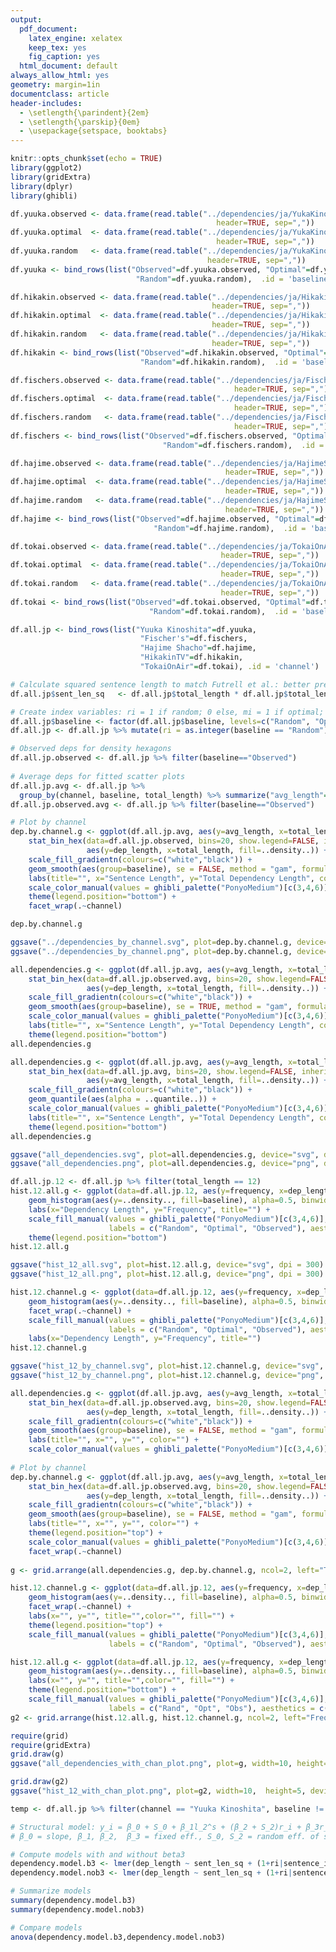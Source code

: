 ```yaml
---
output:
  pdf_document:
    latex_engine: xelatex
    keep_tex: yes
    fig_caption: yes
  html_document: default
always_allow_html: yes
geometry: margin=1in
documentclass: article
header-includes:
  - \setlength{\parindent}{2em}
  - \setlength{\parskip}{0em}
  - \usepackage{setspace, booktabs}
---
```


```r
knitr::opts_chunk$set(echo = TRUE)
library(ggplot2)
library(gridExtra)
library(dplyr)
library(ghibli)
```

```r
df.yuuka.observed <- data.frame(read.table("../dependencies/ja/YukaKinoshita/YukaKinoshita_observed_dependencies.csv",
                                              header=TRUE, sep=","))
df.yuuka.optimal  <- data.frame(read.table("../dependencies/ja/YukaKinoshita/YukaKinoshita_optimal_dependencies.csv",
                                              header=TRUE, sep=","))
df.yuuka.random   <- data.frame(read.table("../dependencies/ja/YukaKinoshita/YukaKinoshita_random_dependencies.csv",
                                            header=TRUE, sep=","))
df.yuuka <- bind_rows(list("Observed"=df.yuuka.observed, "Optimal"=df.yuuka.optimal, 
                            "Random"=df.yuuka.random),  .id = 'baseline')
```

```r
df.hikakin.observed <- data.frame(read.table("../dependencies/ja/HikakinTV/HikakinTV_observed_dependencies.csv", 
                                             header=TRUE, sep=","))
df.hikakin.optimal  <- data.frame(read.table("../dependencies/ja/HikakinTV/HikakinTV_optimal_dependencies.csv",  
                                             header=TRUE, sep=","))
df.hikakin.random   <- data.frame(read.table("../dependencies/ja/HikakinTV/HikakinTV_random_dependencies.csv",   
                                             header=TRUE, sep=","))
df.hikakin <- bind_rows(list("Observed"=df.hikakin.observed, "Optimal"=df.hikakin.optimal, 
                             "Random"=df.hikakin.random),  .id = 'baseline')
```

```r
df.fischers.observed <- data.frame(read.table("../dependencies/ja/Fischers/Fischers_observed_dependencies.csv",
                                                  header=TRUE, sep=","))
df.fischers.optimal  <- data.frame(read.table("../dependencies/ja/Fischers/Fischers_optimal_dependencies.csv",
                                                  header=TRUE, sep=","))
df.fischers.random   <- data.frame(read.table("../dependencies/ja/Fischers/Fischers_random_dependencies.csv", 
                                                  header=TRUE, sep=","))
df.fischers <- bind_rows(list("Observed"=df.fischers.observed, "Optimal"=df.fischers.optimal,
                                  "Random"=df.fischers.random),  .id = 'baseline')
```

```r
df.hajime.observed <- data.frame(read.table("../dependencies/ja/HajimeShachoo/HajimeShachoo_observed_dependencies.csv",
                                                header=TRUE, sep=","))
df.hajime.optimal  <- data.frame(read.table("../dependencies/ja/HajimeShachoo/HajimeShachoo_optimal_dependencies.csv",
                                                header=TRUE, sep=","))
df.hajime.random   <- data.frame(read.table("../dependencies/ja/HajimeShachoo/HajimeShachoo_random_dependencies.csv",
                                                header=TRUE, sep=","))
df.hajime <- bind_rows(list("Observed"=df.hajime.observed, "Optimal"=df.hajime.optimal, 
                                "Random"=df.hajime.random),  .id = 'baseline')
```

```r
df.tokai.observed <- data.frame(read.table("../dependencies/ja/TokaiOnAir/TokaiOnAir_observed_dependencies.csv",
                                               header=TRUE, sep=","))
df.tokai.optimal  <- data.frame(read.table("../dependencies/ja/TokaiOnAir/TokaiOnAir_optimal_dependencies.csv",
                                               header=TRUE, sep=","))
df.tokai.random   <- data.frame(read.table("../dependencies/ja/TokaiOnAir/TokaiOnAir_random_dependencies.csv", 
                                               header=TRUE, sep=","))
df.tokai <- bind_rows(list("Observed"=df.tokai.observed, "Optimal"=df.tokai.optimal, 
                               "Random"=df.tokai.random),  .id = 'baseline')
```

```r
df.all.jp <- bind_rows(list("Yuuka Kinoshita"=df.yuuka, 
                             "Fischer's"=df.fischers,
                             "Hajime Shacho"=df.hajime, 
                             "HikakinTV"=df.hikakin,
                             "TokaiOnAir"=df.tokai), .id = 'channel')

# Calculate squared sentence length to match Futrell et al.: better predictor than raw length
df.all.jp$sent_len_sq   <- df.all.jp$total_length * df.all.jp$total_length

# Create index variables: ri = 1 if random; 0 else, mi = 1 if optimal; 0 else
df.all.jp$baseline <- factor(df.all.jp$baseline, levels=c("Random", "Optimal", "Observed")) 
df.all.jp <- df.all.jp %>% mutate(ri = as.integer(baseline == "Random"), mi = as.integer(baseline == "Optimal")) %>% filter(dep_length > 5 & dep_length < 200)

# Observed deps for density hexagons
df.all.jp.observed <- df.all.jp %>% filter(baseline=="Observed")
  
# Average deps for fitted scatter plots
df.all.jp.avg <- df.all.jp %>% 
  group_by(channel, baseline, total_length) %>% summarize("avg_length"=mean(dep_length))
df.all.jp.observed.avg <- df.all.jp %>% filter(baseline=="Observed")
```

```r
# Plot by channel
dep.by.channel.g <- ggplot(df.all.jp.avg, aes(y=avg_length, x=total_length, color=baseline, group=channel)) + 
    stat_bin_hex(data=df.all.jp.observed, bins=20, show.legend=FALSE, inherit.aes=FALSE, 
                 aes(y=dep_length, x=total_length, fill=..density..)) +
    scale_fill_gradientn(colours=c("white","black")) +
    geom_smooth(aes(group=baseline), se = FALSE, method = "gam", formula = y ~ s(log(x))) + 
    labs(title="", x="Sentence Length", y="Total Dependency Length", color="") + 
    scale_color_manual(values = ghibli_palette("PonyoMedium")[c(3,4,6)], labels=c("Random", "Optimal", "Observed")) +
    theme(legend.position="bottom") +
    facet_wrap(.~channel)

dep.by.channel.g
```

```r
ggsave("../dependencies_by_channel.svg", plot=dep.by.channel.g, device="svg", width=10, dpi = 300)
ggsave("../dependencies_by_channel.png", plot=dep.by.channel.g, device="png", width=10, dpi = 300)
```

```r
all.dependencies.g <- ggplot(df.all.jp.avg, aes(y=avg_length, x=total_length, color=baseline, group=baseline)) + 
    stat_bin_hex(data=df.all.jp.observed.avg, bins=20, show.legend=FALSE, inherit.aes=FALSE, 
                 aes(y=dep_length, x=total_length, fill=..density..)) +
    scale_fill_gradientn(colours=c("white","black")) +
    geom_smooth(aes(group=baseline), se = TRUE, method = "gam", formula = y ~ s(log(x))) + 
    scale_color_manual(values = ghibli_palette("PonyoMedium")[c(3,4,6)], labels=c("Random", "Optimal", "Observed")) + 
    labs(title="", x="Sentence Length", y="Total Dependency Length", color="") + 
    theme(legend.position="bottom")
all.dependencies.g
```

```r
all.dependencies.g <- ggplot(df.all.jp.avg, aes(y=avg_length, x=total_length, color=baseline, group=baseline)) + 
    stat_bin_hex(data=df.all.jp.avg, bins=20, show.legend=FALSE, inherit.aes=FALSE, 
                 aes(y=avg_length, x=total_length, fill=..density..)) +
    scale_fill_gradientn(colours=c("white","black")) +
    geom_quantile(aes(alpha = ..quantile..)) +
    scale_color_manual(values = ghibli_palette("PonyoMedium")[c(3,4,6)], labels=c("Random", "Optimal", "Observed")) +
    labs(title="", x="Sentence Length", y="Total Dependency Length", color="") + 
    theme(legend.position="bottom")
all.dependencies.g
```

```r
ggsave("all_dependencies.svg", plot=all.dependencies.g, device="svg", dpi = 300)
ggsave("all_dependencies.png", plot=all.dependencies.g, device="png", dpi = 300)
```

```r
df.all.jp.12 <- df.all.jp %>% filter(total_length == 12)
hist.12.all.g <- ggplot(data=df.all.jp.12, aes(y=frequency, x=dep_length, fill=baseline, color=baseline)) + 
    geom_histogram(aes(y=..density.., fill=baseline), alpha=0.5, binwidth=1, position="identity") + 
    labs(x="Dependency Length", y="Frequency", title="") + 
    scale_fill_manual(values = ghibli_palette("PonyoMedium")[c(3,4,6)], 
                      labels = c("Random", "Optimal", "Observed"), aesthetics = c("colour", "fill")) +
    theme(legend.position="bottom")
hist.12.all.g
```

```r
ggsave("hist_12_all.svg", plot=hist.12.all.g, device="svg", dpi = 300)
ggsave("hist_12_all.png", plot=hist.12.all.g, device="png", dpi = 300)
```

```r
hist.12.channel.g <- ggplot(data=df.all.jp.12, aes(y=frequency, x=dep_length, fill=baseline, color=baseline)) + 
    geom_histogram(aes(y=..density.., fill=baseline), alpha=0.5, binwidth=1, position="identity") + 
    facet_wrap(.~channel) + 
    scale_fill_manual(values = ghibli_palette("PonyoMedium")[c(3,4,6)], 
                      labels = c("Random", "Optimal", "Observed"), aesthetics = c("colour", "fill")) +
    labs(x="Dependency Length", y="Frequency", title="")
hist.12.channel.g
```

```r
ggsave("hist_12_by_channel.svg", plot=hist.12.channel.g, device="svg", width=10, dpi = 300)
ggsave("hist_12_by_channel.png", plot=hist.12.channel.g, device="png", width=10, dpi = 300)
```

```r
all.dependencies.g <- ggplot(df.all.jp.avg, aes(y=avg_length, x=total_length, color=baseline, group=baseline)) + 
    stat_bin_hex(data=df.all.jp.observed.avg, bins=20, show.legend=FALSE, inherit.aes=FALSE, 
                 aes(y=dep_length, x=total_length, fill=..density..)) +
    scale_fill_gradientn(colours=c("white","black")) +
    geom_smooth(aes(group=baseline), se = FALSE, method = "gam", formula = y ~ s(log(x)), show.legend = FALSE) + 
    labs(title="", x="", y="", color="") + 
    scale_color_manual(values = ghibli_palette("PonyoMedium")[c(3,4,6)], labels=c("Random", "Optimal", "Observed"))
  
# Plot by channel
dep.by.channel.g <- ggplot(df.all.jp.avg, aes(y=avg_length, x=total_length, color=baseline, group=channel)) + 
    stat_bin_hex(data=df.all.jp.observed.avg, bins=20, show.legend=FALSE, inherit.aes=FALSE, 
                 aes(y=dep_length, x=total_length, fill=..density..)) +
    scale_fill_gradientn(colours=c("white","black")) +
    geom_smooth(aes(group=baseline), se = FALSE, method = "gam", formula = y ~ s(log(x)), show.legend=FALSE) + 
    labs(title="", x="", y="", color="") + 
    theme(legend.position="top") +
    scale_color_manual(values = ghibli_palette("PonyoMedium")[c(3,4,6)], labels=c("Random", "Optimal", "Observed")) +
    facet_wrap(.~channel)
  
g <- grid.arrange(all.dependencies.g, dep.by.channel.g, ncol=2, left="Total Dependency Length", bottom="Sentence Length", widths=unit(c(3,6), c("in", "in")))

```

```r
hist.12.channel.g <- ggplot(data=df.all.jp.12, aes(y=frequency, x=dep_length, fill=baseline, color=baseline)) + 
    geom_histogram(aes(y=..density.., fill=baseline), alpha=0.5, binwidth=1, position="identity", show.legend=FALSE) + 
    facet_wrap(.~channel) + 
    labs(x="", y="", title="",color="", fill="") + 
    theme(legend.position="top") +
    scale_fill_manual(values = ghibli_palette("PonyoMedium")[c(3,4,6)], 
                      labels = c("Random", "Optimal", "Observed"), aesthetics = c("colour", "fill"))

hist.12.all.g <- ggplot(data=df.all.jp.12, aes(y=frequency, x=dep_length, fill=baseline, color=baseline)) + 
    geom_histogram(aes(y=..density.., fill=baseline), alpha=0.5, binwidth=1, position="identity", show.legend=FALSE) + 
    labs(x="", y="", title="",color="", fill="") + 
    theme(legend.position="bottom") +
    scale_fill_manual(values = ghibli_palette("PonyoMedium")[c(3,4,6)], 
                      labels = c("Rand", "Opt", "Obs"), aesthetics = c("colour", "fill"))
g2 <- grid.arrange(hist.12.all.g, hist.12.channel.g, ncol=2, left="Frequency", bottom="Total Dependency Length", widths=unit(c(3,6), c("in", "in")))
```

```r
require(grid)
require(gridExtra)
grid.draw(g)
ggsave("all_dependencies_with_chan_plot.png", plot=g, width=10, height=5, device="png", dpi=300)

grid.draw(g2)
ggsave("hist_12_with_chan_plot.png", plot=g2, width=10,  height=5, device="png", dpi=300)

```

```r
temp <- df.all.jp %>% filter(channel == "Yuuka Kinoshita", baseline != "Optimal")

# Structural model: y_i = β_0 + S_0 + β_1l_2^s + (β_2 + S_2)r_i + β_3r_il_2^s + e_i
# β_0 = slope, β_1, β_2,  β_3 = fixed eff., S_0, S_2 = random eff. of sent, r_i = ind. var. for random, m_i = ind. var. for optimal

# Compute models with and without beta3
dependency.model.b3 <- lmer(dep_length ~ sent_len_sq + (1+ri|sentence_id) + ri:sent_len_sq, data=temp)
dependency.model.nob3 <- lmer(dep_length ~ sent_len_sq + (1+ri|sentence_id), data=temp)

# Summarize models
summary(dependency.model.b3)
summary(dependency.model.nob3)

# Compare models
anova(dependency.model.b3,dependency.model.nob3)
```